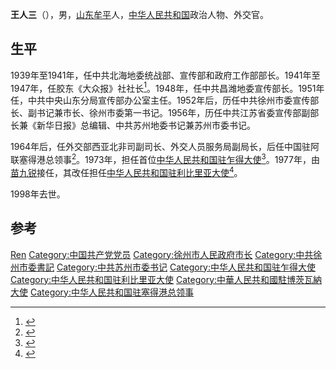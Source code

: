 '''王人三'''（{{bd|1915年||1998年}}），男，[[山东省|山东]][[牟平县|牟平]]人，[[中华人民共和国|中华人民共和国]]政治人物、外交官。

== 生平 ==
1939年至1941年，任中共北海地委统战部、宣传部和政府工作部部长。1941年至1947年，任胶东《大众报》社社长<ref>{{cite book|editor=胶东风云录编委会|title=胶东风云录|date=2014年6月|publisher=山东人民出版社|location=济南|isbn=978-7-209-08309-6|pages=362|accessdate=2016-04-30}}</ref>。1948年，任中共昌潍地委宣传部长。1951年任，中共中央山东分局宣传部办公室主任。1952年后，历任中共徐州市委宣传部长、副书记兼市长、徐州市委第一书记。1956年，历任中共江苏省委宣传部副部长兼《新华日报》总编辑、中共苏州地委书记兼苏州市委书记。

1964年后，任外交部西亚北非司副司长、外交人员服务局副局长，后任中国驻阿联塞得港总领事<ref>{{cite book|editor=《中国领事工作》编写组编|title=中国领事工作 上|date=2014年2月|publisher=世界知识出版社|location=北京|isbn=7-5012-4608-3|pages=99|accessdate=2016-04-30}}</ref>。1973年，担任首位[[中国驻乍得大使列表|中华人民共和国驻乍得大使]]<ref>{{cite web|author=中华人民共和国外交部|title=中国驻乍得历任大使|url=http://www.mfa.gov.cn/chn/pds/ziliao/wjrw/2167/2170/t9217.htm|publisher=中华人民共和国外交部|accessdate=2012-03-07}}</ref>。1977年，由[[苗九锐|苗九锐]]接任，其改任担任[[中国驻利比里亚大使列表|中华人民共和国驻利比里亚大使]]<ref>{{cite web|author=中华人民共和国外交部|title=中国驻利比里亚历任大使|url=http://www.mfa.gov.cn/chn/pds/ziliao/wjrw/2167/2170/t9199.htm|publisher=中华人民共和国外交部|accessdate=2012-03-07}}</ref>。

1998年去世。

== 参考 ==
{{reflist}}

{{start box}}
{{s-dip}}
{{succession box|首任|[[苗九锐|苗九锐]]|[[中国驻乍得大使列表|中华人民共和国驻乍得大使]]|1973年5月－1977年5月}}
{{succession box|首任|[[刘溥|刘溥]]|[[中国驻利比里亚大使列表|中华人民共和国驻利比里亚大使]]|1977年7月－1981年1月}}
{{succession box|[[趙政一|趙政一]]|[[路德芳|路德芳]]|[[中國駐博茨瓦納大使列表|中華人民共和國駐博茨瓦納大使]]|1981年5月－1983年7月}}
{{end box}}

{{徐州市市长}}

{{Authority control}}
{{DEFAULTSORT:Wang王}}
[[Category:王姓|Ren]]
[[Category:中国共产党党员|Category:中国共产党党员]]
[[Category:徐州市人民政府市长|Category:徐州市人民政府市长]]
[[Category:中共徐州市委書記|Category:中共徐州市委書記]]
[[Category:中共苏州市委书记|Category:中共苏州市委书记]]
[[Category:中华人民共和国驻乍得大使|Category:中华人民共和国驻乍得大使]]
[[Category:中华人民共和国驻利比里亚大使|Category:中华人民共和国驻利比里亚大使]]
[[Category:中華人民共和國駐博茨瓦納大使|Category:中華人民共和國駐博茨瓦納大使]]
[[Category:中华人民共和国驻塞得港总领事|Category:中华人民共和国驻塞得港总领事]]
